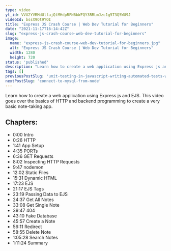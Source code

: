 ```yaml
---
type: video
yt_id: VVU2YVRMdUlfajQtMHdpRFN6bWFQY3RRLmJzc1g5T3Q5WU9J
videoId: bssX9Ot9YOI
title: "Express JS Crash Course | Web Dev Tutorial for Beginners"
date: "2021-11-17T16:14:42Z"
slug: "express-js-crash-course-web-dev-tutorial-for-beginners"
image: 
  name: "express-js-crash-course-web-dev-tutorial-for-beginners.jpg"
  alt: "Express JS Crash Course | Web Dev Tutorial for Beginners"
  width: 1280
  height: 720
status: 'published'
description: "Learn how to create a web application using Express js and EJS. This video goes over the basics of HTTP and backend programming to create a very basic note-taking app. "
tags: []
previousPostSlug: 'unit-testing-in-javascript-writing-automated-tests-with-jest'
nextPostSlug: 'connect-to-mysql-from-node'
---
```


Learn how to create a web application using Express js and EJS. This video goes over the basics of HTTP and backend programming to create a very basic note-taking app. 



## Chapters:

* 0:00​ Intro
* 0:26 HTTP
* 1:41 App Setup
* 4:35 PORTs
* 6:36 GET Requests
* 8:02 Inspecting HTTP Requests
* 9:47 nodemon
* 12:02 Static Files
* 15:31 Dynamic HTML
* 17:23 EJS
* 21:17 EJS Tags
* 23:19 Passing Data to EJS
* 24:37 Get All Notes
* 33:08 Get Single Note
* 39:47 404
* 43:10 Fake Database
* 45:57 Create a Note
* 56:11 Redirect
* 58:55 Delete Note
* 1:05:28 Search Notes
* 1:11:24 Summary




